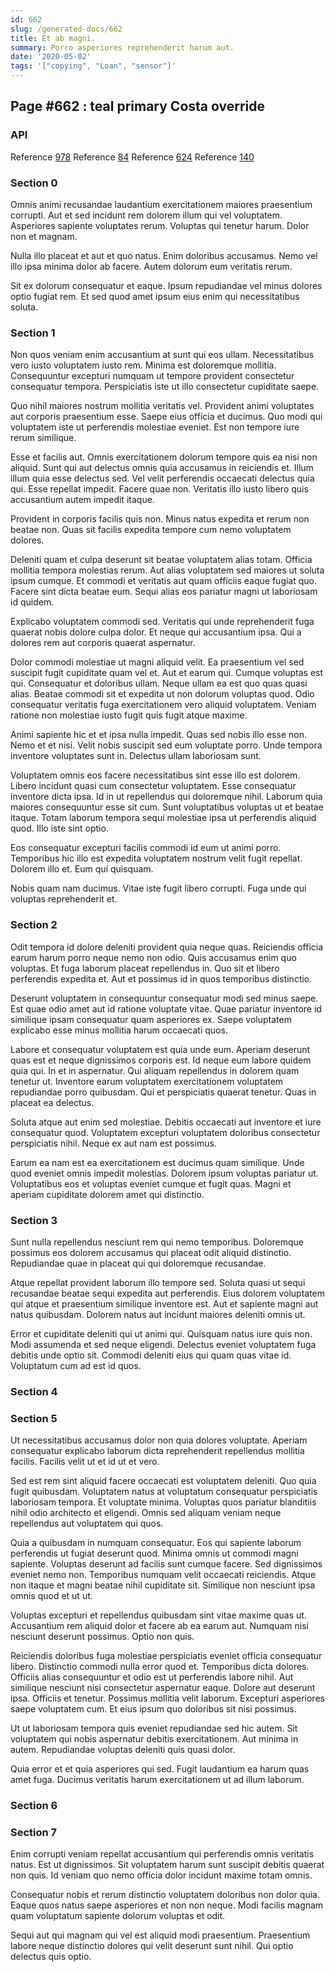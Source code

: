 ```yaml
---
id: 662
slug: /generated-docs/662
title: Et ab magni.
summary: Porro asperiores reprehenderit harum aut.
date: '2020-05-02'
tags: '["copying", "Loan", "sensor"]'
---
```



## Page #662 : teal primary Costa override
### API



Reference [978](/generated-docs/978)
Reference [84](/generated-docs/84)
Reference [624](/generated-docs/624)
Reference [140](/generated-docs/140)




### Section 0
Omnis animi recusandae laudantium exercitationem maiores praesentium corrupti. Aut et sed incidunt rem dolorem illum qui vel voluptatem. Asperiores sapiente voluptates rerum. Voluptas qui tenetur harum. Dolor non et magnam.
 Nulla illo placeat et aut et quo natus. Enim doloribus accusamus. Nemo vel illo ipsa minima dolor ab facere. Autem dolorum eum veritatis rerum.
 Sit ex dolorum consequatur et eaque. Ipsum repudiandae vel minus dolores optio fugiat rem. Et sed quod amet ipsum eius enim qui necessitatibus soluta.
### Section 1
Non quos veniam enim accusantium at sunt qui eos ullam. Necessitatibus vero iusto voluptatem iusto rem. Minima est doloremque mollitia. Consequuntur excepturi numquam ut tempore provident consectetur consequatur tempora. Perspiciatis iste ut illo consectetur cupiditate saepe.
 Quo nihil maiores nostrum mollitia veritatis vel. Provident animi voluptates aut corporis praesentium esse. Saepe eius officia et ducimus. Quo modi qui voluptatem iste ut perferendis molestiae eveniet. Est non tempore iure rerum similique.
 Esse et facilis aut. Omnis exercitationem dolorum tempore quis ea nisi non aliquid. Sunt qui aut delectus omnis quia accusamus in reiciendis et. Illum illum quia esse delectus sed. Vel velit perferendis occaecati delectus quia qui.
Esse repellat impedit. Facere quae non. Veritatis illo iusto libero quis accusantium autem impedit itaque.
 Provident in corporis facilis quis non. Minus natus expedita et rerum non beatae non. Quas sit facilis expedita tempore cum nemo voluptatem dolores.
 Deleniti quam et culpa deserunt sit beatae voluptatem alias totam. Officia mollitia tempora molestias rerum. Aut alias voluptatem sed maiores ut soluta ipsum cumque.
Et commodi et veritatis aut quam officiis eaque fugiat quo. Facere sint dicta beatae eum. Sequi alias eos pariatur magni ut laboriosam id quidem.
 Explicabo voluptatem commodi sed. Veritatis qui unde reprehenderit fuga quaerat nobis dolore culpa dolor. Et neque qui accusantium ipsa. Qui a dolores rem aut corporis quaerat aspernatur.
 Dolor commodi molestiae ut magni aliquid velit. Ea praesentium vel sed suscipit fugit cupiditate quam vel et. Aut et earum qui.
Cumque voluptas est qui. Consequatur et doloribus ullam. Neque ullam ea est quo quas quasi alias. Beatae commodi sit et expedita ut non dolorum voluptas quod. Odio consequatur veritatis fuga exercitationem vero aliquid voluptatem. Veniam ratione non molestiae iusto fugit quis fugit atque maxime.
 Animi sapiente hic et et ipsa nulla impedit. Quas sed nobis illo esse non. Nemo et et nisi. Velit nobis suscipit sed eum voluptate porro. Unde tempora inventore voluptates sunt in. Delectus ullam laboriosam sunt.
 Voluptatem omnis eos facere necessitatibus sint esse illo est dolorem. Libero incidunt quasi cum consectetur voluptatem. Esse consequatur inventore dicta ipsa. Id in ut repellendus qui doloremque nihil. Laborum quia maiores consequuntur esse sit cum.
Sunt voluptatibus voluptas ut et beatae itaque. Totam laborum tempora sequi molestiae ipsa ut perferendis aliquid quod. Illo iste sint optio.
 Eos consequatur excepturi facilis commodi id eum ut animi porro. Temporibus hic illo est expedita voluptatem nostrum velit fugit repellat. Dolorem illo et. Eum qui quisquam.
 Nobis quam nam ducimus. Vitae iste fugit libero corrupti. Fuga unde qui voluptas reprehenderit et.
### Section 2
Odit tempora id dolore deleniti provident quia neque quas. Reiciendis officia earum harum porro neque nemo non odio. Quis accusamus enim quo voluptas. Et fuga laborum placeat repellendus in. Quo sit et libero perferendis expedita et. Aut et possimus id in quos temporibus distinctio.
 Deserunt voluptatem in consequuntur consequatur modi sed minus saepe. Est quae odio amet aut id ratione voluptate vitae. Quae pariatur inventore id similique ipsam consequatur quam asperiores ex. Saepe voluptatem explicabo esse minus mollitia harum occaecati quos.
 Labore et consequatur voluptatem est quia unde eum. Aperiam deserunt quas est et neque dignissimos corporis est. Id neque eum labore quidem quia qui.
In et in aspernatur. Qui aliquam repellendus in dolorem quam tenetur ut. Inventore earum voluptatem exercitationem voluptatem repudiandae porro quibusdam. Qui et perspiciatis quaerat tenetur. Quas in placeat ea delectus.
 Soluta atque aut enim sed molestiae. Debitis occaecati aut inventore et iure consequatur quod. Voluptatem excepturi voluptatem doloribus consectetur perspiciatis nihil. Neque ex aut nam est possimus.
 Earum ea nam est ea exercitationem est ducimus quam similique. Unde quod eveniet omnis impedit molestias. Dolorem ipsum voluptas pariatur ut. Voluptatibus eos et voluptas eveniet cumque et fugit quas. Magni et aperiam cupiditate dolorem amet qui distinctio.
### Section 3
Sunt nulla repellendus nesciunt rem qui nemo temporibus. Doloremque possimus eos dolorem accusamus qui placeat odit aliquid distinctio. Repudiandae quae in placeat qui qui doloremque recusandae.
 Atque repellat provident laborum illo tempore sed. Soluta quasi ut sequi recusandae beatae sequi expedita aut perferendis. Eius dolorem voluptatem qui atque et praesentium similique inventore est. Aut et sapiente magni aut natus quibusdam. Dolorem natus aut incidunt maiores deleniti omnis ut.
 Error et cupiditate deleniti qui ut animi qui. Quisquam natus iure quis non. Modi assumenda et sed neque eligendi. Delectus eveniet voluptatem fuga debitis unde optio sit. Commodi deleniti eius qui quam quas vitae id. Voluptatum cum ad est id quos.
### Section 4

### Section 5
Ut necessitatibus accusamus dolor non quia dolores voluptate. Aperiam consequatur explicabo laborum dicta reprehenderit repellendus mollitia facilis. Facilis velit ut et id ut et vero.
 Sed est rem sint aliquid facere occaecati est voluptatem deleniti. Quo quia fugit quibusdam. Voluptatem natus at voluptatum consequatur perspiciatis laboriosam tempora. Et voluptate minima. Voluptas quos pariatur blanditiis nihil odio architecto et eligendi. Omnis sed aliquam veniam neque repellendus aut voluptatem qui quos.
 Quia a quibusdam in numquam consequatur. Eos qui sapiente laborum perferendis ut fugiat deserunt quod. Minima omnis ut commodi magni sapiente.
Voluptas deserunt ad facilis sunt cumque facere. Sed dignissimos eveniet nemo non. Temporibus numquam velit occaecati reiciendis. Atque non itaque et magni beatae nihil cupiditate sit. Similique non nesciunt ipsa omnis quod et ut ut.
 Voluptas excepturi et repellendus quibusdam sint vitae maxime quas ut. Accusantium rem aliquid dolor et facere ab ea earum aut. Numquam nisi nesciunt deserunt possimus. Optio non quis.
 Reiciendis doloribus fuga molestiae perspiciatis eveniet officia consequatur libero. Distinctio commodi nulla error quod et. Temporibus dicta dolores. Officiis alias consequuntur et odio est ut perferendis labore nihil.
Aut similique nesciunt nisi consectetur aspernatur eaque. Dolore aut deserunt ipsa. Officiis et tenetur. Possimus mollitia velit laborum. Excepturi asperiores saepe voluptatem cum. Et eius ipsum quo doloribus sit nisi possimus.
 Ut ut laboriosam tempora quis eveniet repudiandae sed hic autem. Sit voluptatem qui nobis aspernatur debitis exercitationem. Aut minima in autem. Repudiandae voluptas deleniti quis quasi dolor.
 Quia error et et quia asperiores qui sed. Fugit laudantium ea harum quas amet fuga. Ducimus veritatis harum exercitationem ut ad illum laborum.
### Section 6

### Section 7
Enim corrupti veniam repellat accusantium qui perferendis omnis veritatis natus. Est ut dignissimos. Sit voluptatem harum sunt suscipit debitis quaerat non quis. Id veniam quo nemo officia dolor incidunt maxime totam omnis.
 Consequatur nobis et rerum distinctio voluptatem doloribus non dolor quia. Eaque quos natus saepe asperiores et non non neque. Modi facilis magnam quam voluptatum sapiente dolorum voluptas et odit.
 Sequi aut qui magnam qui vel est aliquid modi praesentium. Praesentium labore neque distinctio dolores qui velit deserunt sunt nihil. Qui optio delectus quis optio.
